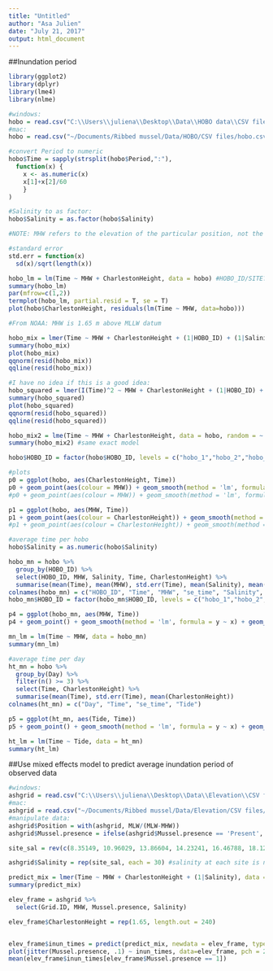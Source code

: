 ```yaml
---
title: "Untitled"
author: "Asa Julien"
date: "July 21, 2017"
output: html_document
---
```


##Inundation period
```r
library(ggplot2)
library(dplyr)
library(lme4)
library(nlme)

#windows:
hobo = read.csv("C:\\Users\\juliena\\Desktop\\Data\\HOBO data\\CSV files\\hobo.csv", as.is = T)
#mac: 
hobo = read.csv("~/Documents/Ribbed mussel/Data/HOBO/CSV files/hobo.csv", as.is = T)

#convert Period to numeric
hobo$Time = sapply(strsplit(hobo$Period,":"),
  function(x) {
    x <- as.numeric(x)
    x[1]+x[2]/60
    }
)

#Salinity to as factor:
hobo$Salinity = as.factor(hobo$Salinity)

#NOTE: MHW refers to the elevation of the particular position, not the tidal height!

#standard error
std.err = function(x)
  sd(x)/sqrt(length(x))

hobo_lm = lm(Time ~ MHW + CharlestonHeight, data = hobo) #HOBO_ID/SITE???
summary(hobo_lm)
par(mfrow=c(1,2))
termplot(hobo_lm, partial.resid = T, se = T)
plot(hobo$CharlestonHeight, residuals(lm(Time ~ MHW, data=hobo)))

#From NOAA: MHW is 1.65 m above MLLW datum

hobo_mix = lmer(Time ~ MHW + CharlestonHeight + (1|HOBO_ID) + (1|Salinity), data = hobo)
summary(hobo_mix)
plot(hobo_mix)
qqnorm(resid(hobo_mix))
qqline(resid(hobo_mix))

#I have no idea if this is a good idea:
hobo_squared = lmer(I(Time)^2 ~ MHW + CharlestonHeight + (1|HOBO_ID) + (1|Salinity), data = hobo)
summary(hobo_squared)
plot(hobo_squared)
qqnorm(resid(hobo_squared))
qqline(resid(hobo_squared))

hobo_mix2 = lme(Time ~ MHW + CharlestonHeight, data = hobo, random = ~ 1 | Salinity/HOBO_ID)
summary(hobo_mix2) #same exact model

hobo$HOBO_ID = factor(hobo$HOBO_ID, levels = c("hobo_1","hobo_2","hobo_3","hobo_4","hobo_5","hobo_6","hobo_7","hobo_8","hobo_9","hobo_10","hobo_11","hobo_12"))

#plots
p0 = ggplot(hobo, aes(CharlestonHeight, Time))
p0 + geom_point(aes(colour = MHW)) + geom_smooth(method = 'lm', formula = y ~ x)
#p0 + geom_point(aes(colour = MHW)) + geom_smooth(method = 'lm', formula = y ~ x) + labs(x = "Tidal height (m)", y = "Time (h)") + theme_bw() + theme(panel.border = element_blank(), panel.grid.major = element_blank(),panel.grid.minor = element_blank(), axis.line = element_line(colour = "black"))+theme(axis.title = element_text(size = 15), strip.text = element_text(size=15), axis.text.x = element_text(size=13), axis.text.y = element_text(size = 13)) + ylim(0,7) + scale_colour_continuous(name = "Elevation (m)")

p1 = ggplot(hobo, aes(MHW, Time))
p1 + geom_point(aes(colour = CharlestonHeight)) + geom_smooth(method = 'lm', formula = y ~ x)
#p1 + geom_point(aes(colour = CharlestonHeight)) + geom_smooth(method = 'lm', formula = y ~ x) + labs(x = "Elevation from MHW (m)", y = "Time (h)") + theme_bw() + theme(panel.border = element_blank(), panel.grid.major = element_blank(),panel.grid.minor = element_blank(), axis.line = element_line(colour = "black")) + theme(axis.title = element_text(size = 15), strip.text = element_text(size=15), axis.text.x = element_text(size=13), axis.text.y = element_text(size = 13)) + ylim(0,7) + scale_colour_continuous(name = "Tidal height (m)\n")

#average time per hobo
hobo$Salinity = as.numeric(hobo$Salinity)

hobo_mn = hobo %>%
  group_by(HOBO_ID) %>%
  select(HOBO_ID, MHW, Salinity, Time, CharlestonHeight) %>%
  summarise(mean(Time), mean(MHW), std.err(Time), mean(Salinity), mean(CharlestonHeight))
colnames(hobo_mn) = c("HOBO_ID", "Time", "MHW", "se_time", "Salinity", "Tide")
hobo_mn$HOBO_ID = factor(hobo_mn$HOBO_ID, levels = c("hobo_1","hobo_2","hobo_3","hobo_4","hobo_5","hobo_6","hobo_7","hobo_8","hobo_9","hobo_10","hobo_11","hobo_12"))

p4 = ggplot(hobo_mn, aes(MHW, Time))
p4 + geom_point() + geom_smooth(method = 'lm', formula = y ~ x) + geom_errorbar(aes(ymin = Time - se_time, ymax = Time + se_time)) + labs(x = "Elevation from MHW (m)", y = "Time (h)")

mn_lm = lm(Time ~ MHW, data = hobo_mn)
summary(mn_lm)

#average time per day
ht_mn = hobo %>%
  group_by(Day) %>%
  filter(n() >= 3) %>%
  select(Time, CharlestonHeight) %>%
  summarise(mean(Time), std.err(Time), mean(CharlestonHeight))
colnames(ht_mn) = c("Day", "Time", "se_time", "Tide")

p5 = ggplot(ht_mn, aes(Tide, Time))
p5 + geom_point() + geom_smooth(method = 'lm', formula = y ~ x) + geom_errorbar(aes(ymin = Time - se_time, ymax = Time + se_time)) + labs(x = "Tidal height (m)", y = "Time (h)")

ht_lm = lm(Time ~ Tide, data = ht_mn)
summary(ht_lm)
```

##Use mixed effects model to predict average inundation period of observed data
```r
#windows:
ashgrid = read.csv("C:\\Users\\juliena\\Desktop\\Data\\Elevation\\CSV files\\Ash_grids.csv")
#mac:
ashgrid = read.csv("~/Documents/Ribbed mussel/Data/Elevation/CSV files/Ash_grids.csv")
#manipulate data:
ashgrid$Position = with(ashgrid, MLW/(MLW-MHW))
ashgrid$Mussel.presence = ifelse(ashgrid$Mussel.presence == 'Present', 1, 0)

site_sal = rev(c(8.35149, 10.96029, 13.86604, 14.23241, 16.46788, 18.12259, 22.67457, 23.05144)) #YOU SHOULD DOUBLE CHECK THESE AND MAKE SURE THEY ARE CALCULATED WELL

ashgrid$Salinity = rep(site_sal, each = 30) #salinity at each site is now continuous, based on interpolation from Kelsey's data

predict_mix = lmer(Time ~ MHW + CharlestonHeight + (1|Salinity), data = hobo) #HOBO_ID removed... can't really use the mixed effects model to predict? Maybe just use hobo_lm
summary(predict_mix)

elev_frame = ashgrid %>%
  select(Grid.ID, MHW, Mussel.presence, Salinity)

elev_frame$CharlestonHeight = rep(1.65, length.out = 240)


elev_frame$inun_times = predict(predict_mix, newdata = elev_frame, type = 'response', allow.new.levels = TRUE) #or just use hobo_lm
plot(jitter(Mussel.presence, .1) ~ inun_times, data=elev_frame, pch = 20)
mean(elev_frame$inun_times[elev_frame$Mussel.presence == 1])
```

